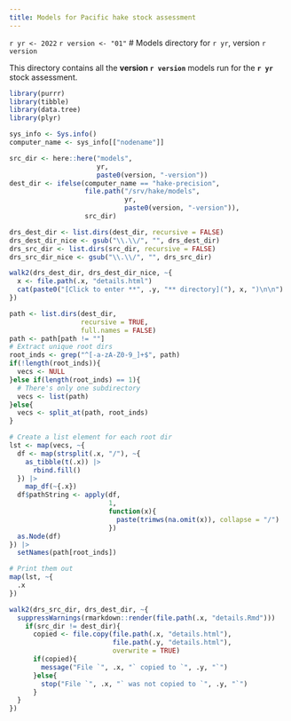 ```yaml
---
title: Models for Pacific hake stock assessment
---
```


`r yr <- 2022`
`r version <- "01"`
# Models directory for `r yr`, version `r version`

This directory contains all the **version `r version`** models run for the **`r yr`** stock assessment.

```r
library(purrr)
library(tibble)
library(data.tree)
library(plyr)

sys_info <- Sys.info()
computer_name <- sys_info[["nodename"]]

src_dir <- here::here("models",
                      yr,
                      paste0(version, "-version"))
dest_dir <- ifelse(computer_name == "hake-precision",
                   file.path("/srv/hake/models",
                             yr,
                             paste0(version, "-version")),
                   src_dir)

drs_dest_dir <- list.dirs(dest_dir, recursive = FALSE)
drs_dest_dir_nice <- gsub("\\.\\/", "", drs_dest_dir)
drs_src_dir <- list.dirs(src_dir, recursive = FALSE)
drs_src_dir_nice <- gsub("\\.\\/", "", drs_src_dir)

walk2(drs_dest_dir, drs_dest_dir_nice, ~{
  x <- file.path(.x, "details.html")
  cat(paste0("[Click to enter **", .y, "** directory]("), x, ")\n\n")
})
```

```r
path <- list.dirs(dest_dir,
                  recursive = TRUE,
                  full.names = FALSE)
path <- path[path != ""]
# Extract unique root dirs
root_inds <- grep("^[-a-zA-Z0-9_]+$", path)
if(!length(root_inds)){
  vecs <- NULL
}else if(length(root_inds) == 1){
  # There's only one subdirectory
  vecs <- list(path)
}else{
  vecs <- split_at(path, root_inds)
}

# Create a list element for each root dir
lst <- map(vecs, ~{
  df <- map(strsplit(.x, "/"), ~{
    as_tibble(t(.x)) |> 
      rbind.fill()
  }) |> 
    map_df(~{.x})
  df$pathString <- apply(df,
                         1,
                         function(x){
                           paste(trimws(na.omit(x)), collapse = "/") 
                         })
  as.Node(df)
}) |> 
  setNames(path[root_inds])

# Print them out
map(lst, ~{
  .x  
})
```

```r
walk2(drs_src_dir, drs_dest_dir, ~{
  suppressWarnings(rmarkdown::render(file.path(.x, "details.Rmd")))
    if(src_dir != dest_dir){
      copied <- file.copy(file.path(.x, "details.html"), 
                          file.path(.y, "details.html"),
                          overwrite = TRUE)
      if(copied){
        message("File `", .x, "` copied to `", .y, "`")
      }else{
        stop("File `", .x, "` was not copied to `", .y, "`")
      }
  }
})
```
